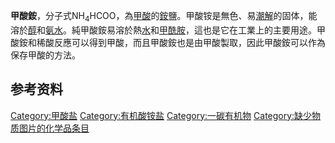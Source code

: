 {{Chembox
| Name = 甲酸铵
| ImageFile = Ammonium-formate-2D.png
| ImageSize = 250px
| ImageName = 甲酸铵
| IUPACName = Ammonium formate
| IUPACNameZh =
| OtherNames = 
| Abbreviations = 
| Section1 = {{Chembox Identifiers
| CASNo = 540-69-2
| CASNo_Ref = {{cascite|correct|CAS}}
|    PubChem  =  
|    SMILES  =  
|  InChI  =  1/CH2O2.H3N/c2-1-3;/h1H,(H,2,3);1H3
|  InChIKey  =  VZTDIZULWFCMLS-UHFFFAOYAT
|  SMILES1  =  C(=O)O.N
|  StdInChI_Ref  = {{stdinchicite|correct|chemspider}}|  StdInChI  =  1S/CH2O2.H3N/c2-1-3;/h1H,(H,2,3);1H3
|  StdInChIKey_Ref  = {{stdinchicite|correct|chemspider}}|  StdInChIKey  =  VZTDIZULWFCMLS-UHFFFAOYSA-N
|  RTECS  =  BQ6650000
|  ChemSpiderID_Ref  = {{chemspidercite|correct|chemspider}}|  ChemSpiderID = 10442
}}
| Section2 = {{Chembox Properties
|   Formula = HCOONH<sub>4</sub>
|   Appearance = 白色晶体<ref name="GESTIS"/>
| MolarMass    = 63.06
| Density          = 1.26 g·cm<sup>−3</sup><ref name="GESTIS">{{GESTIS|Name=Ammoniumformiat|ZVG=40120|CAS=540-69-2|Datum=13. Februar 2017}}.</ref>
| MeltingPt     = 119–121 [[摄氏度|°C]]<ref name="GESTIS"/>
| BoilingPt      = 180 [[摄氏度|°C]] (分解)<ref name="GESTIS"/>
| Solubility     = 631 g/L (20 °C)<ref name="Sigma">{{Sigma-Aldrich|ALDRICH|516961|Datum=9. März 2011}} (''im Blatt angegebene Löslichkeit um eine Zehnerpotenz falsch'')</ref><br /> 546 g/L (10 °C)<ref name="Groschuff">Groschuff in ''J. Phys. Chem. Ref. Data, Vol. 30, No. 1, (2001), S. 113''</ref> 
  }}
| Section3 = {{Chembox Hazards
|   MainHazards = 
|   FlashPt = 
|   Autoignition = 
  }}
}}

'''甲酸銨'''，分子式NH<sub>4</sub>HCOO，為[[甲酸|甲酸]]的[[銨|銨]]鹽。甲酸铵是無色、易[[潮解|潮解]]的固体，能溶於[[醇|醇]]和[[氨水|氨水]]。純甲酸銨易溶於熱[[水|水]]和[[甲酰胺|甲酰胺]]，這也是它在工業上的主要用途。甲酸銨和稀酸反應可以得到甲酸，而且甲酸銨也是由甲酸製取，因此甲酸銨可以作為保存甲酸的方法。

==参考资料==
{{reflist}}
{{有機化合物小作品}}

{{甲酸盐}}
{{铵化合物}}

[[Category:甲酸盐|Category:甲酸盐]]
[[Category:有机酸铵盐|Category:有机酸铵盐]]
[[Category:一碳有机物|Category:一碳有机物]]
[[Category:缺少物质图片的化学品条目|Category:缺少物质图片的化学品条目]]